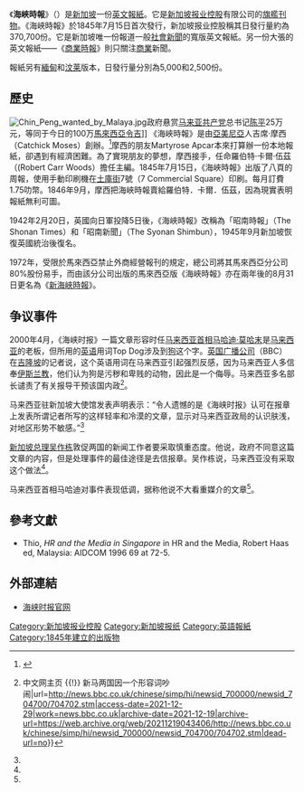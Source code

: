{{Infobox_Newspaper 
|name=海峽時報
|logo= The Straits Times Logo.svg
|image=
|caption= 
|type=[[日報|日報]]
|format=[[寬版|寬版]] 
|foundation = 1845年7月15日
|ceased publication = 
|price= 1.10[[新加坡元|新加坡元]]
|owners= [[新加坡报业控股|新加坡报业控股]]
|publisher= 
|editor = 
|language= [[英語|英文]]
|political= 
|circulation= 370,700<small>（{{asof|2018年8月}}）</small><ref>{{cite web | url=https://sph.com.sg/our-businesses/media/newspapers/the-straits-times-the-sunday-times/ | title=The Straits Times / The Sunday Times | publisher=Singapore Press Holdings | accessdate=2019-07-08| archive-date=2019-05-03 | archive-url=https://web.archive.org/web/20190503085115/https://sph.com.sg/our-businesses/media/newspapers/the-straits-times-the-sunday-times/ | dead-url=no }}</ref><br>5,000（緬甸版）<ref name=myanmar>{{cite web|url=http://www.sph.com.sg/media_releases/2040|title=The Straits Times launches Myanmar edition|publisher=Singapore Press Holdings|date=2014-03-24|accessdate=2016-06-02|deadurl=no|archiveurl=https://web.archive.org/web/20160630052327/http://www.sph.com.sg/media_releases/2040|archivedate=2016-06-30}}</ref><br>2,500（汶莱版）<ref name=brunei>{{cite web|url=http://www.sph.com.sg/media_releases/2266|title=The Straits Times launches Brunei edition|publisher=Singapore Press Holdings|date=2014-03-24|accessdate=2016-06-02|deadurl=no|archiveurl=https://web.archive.org/web/20160630045615/http://www.sph.com.sg/media_releases/2266|archivedate=2016-06-30}}</ref>
|headquarters= {{SIN}}
|ISSN = 
|website= {{url|https://www.straitstimes.com/}}
}}

《'''海峽時報'''》（{{lang-en|The Straits Times}}）是[[新加坡|新加坡]]一份[[英語|英文]][[報紙|報紙]]。它是[[新加坡报业控股|新加坡报业控股]]有限公司的[[旗艦|旗艦]][[刊物|刊物]]。《海峽時報》於1845年7月15日首次發行，新加坡报业控股稱其日發行量約為370,700份。它是新加坡唯一份報道一般[[社會新聞|社會新聞]]的寬版英文報紙。另一份大張的英文報紙——《[[商業時報|商業時報]]》則只關注[[商業|商業]]新聞。

報紙另有[[緬甸|緬甸]]和[[汶莱|汶莱]]版本，日發行量分別為5,000和2,500份。

== 歷史 ==
[[File:Chin_Peng_wanted_by_Malaya.jpg|thumb]]政府悬赏[[马来亚共产党|马来亚共产党]]总书记[[陳平_(1924年)|陈平]]25万元，等同于今日的100万[[馬來西亞令吉|馬來西亞令吉]]]]
《海峽時報》是由[[亞美尼亞|亞美尼亞]]人吉席·摩西（Catchick Moses）創辦。<ref>{{cite web |url=http://www.amassia.com.au/moses.htm |title=The History of Armenians in Singapore and Malaysia |publisher=Amassia.com.au |date= |accessdate=2015-02-28 |deadurl=yes |archiveurl=https://web.archive.org/web/20150226203314/http://amassia.com.au/moses.htm |archivedate=2015-02-26 }}</ref>摩西的朋友Martyrose Apcar本來打算辦一份本地報紙，卻遇到有經濟困難。為了實現朋友的夢想，摩西接手，任命羅伯特·卡爾·伍茲（(Robert Carr Woods）擔任主編。1845年7月15日，《海峽時報》出版了八頁的周報，使用手動印刷機在[[萊佛士坊|土庫街]]7號（7 Commercial Square）印刷。每月訂費1.75叻幣。1846年9月，摩西把海峽時報賣給羅伯特．卡爾．伍茲，因為現實表明報紙無利可圖。

1942年2月20日，英國向日軍投降5日後，《海峽時報》改稱為「昭南時報」（The Shonan Times）和「昭南新聞」（The Syonan Shimbun），1945年9月新加坡恢復英國統治後復名。

1972年，受限於馬來西亞禁止外商經營報刊的規定，總公司將其馬來西亞分公司80%股份易手，而由該分公司出版的馬來西亞版《海峽時報》亦在兩年後的8月31日更名為《[[新海峽時報|新海峽時報]]》。

== 争议事件 ==
2000年4月，《海峡时报》一篇文章形容时任[[马来西亚首相|马来西亚首相]][[马哈迪·莫哈末|马哈迪·莫哈末]]是[[马来西亚|马来西亚]]的老板，但所用的[[英语|英语]]用词Top Dog涉及到[[犬|狗]]这个字。[[英国广播公司|英国广播公司]]（BBC）在[[吉隆坡|吉隆坡]]的记者说，这个英语用词在马来西亚引起强烈反感，因为马来西亚人多信奉[[伊斯兰教|伊斯兰教]]，他们认为狗是污秽和卑贱的动物，因此是一个侮辱。马来西亚多名部长谴责了有关报导干预该国内政<ref name=".[1]">{{Cite web|title=BBC Chinese {{!}} 中文网主页 {{!}} 新马两国因一个形容词吵闹|url=http://news.bbc.co.uk/chinese/simp/hi/newsid_700000/newsid_704700/704702.stm|access-date=2021-12-29|work=news.bbc.co.uk|archive-date=2021-12-19|archive-url=https://web.archive.org/web/20211219043406/http://news.bbc.co.uk/chinese/simp/hi/newsid_700000/newsid_704700/704702.stm|dead-url=no}}</ref>。

马来西亚驻新加坡大使馆发表声明表示：“令人遗憾的是《海峡时报》认可在报章上发表所谓记者所写的这样轻率和冷漠的文章，显示对马来西亚政局的认识肤浅，对地区形势不敏感。”<ref name=".[1]"/>

[[新加坡总理|新加坡总理]][[吴作栋|吴作栋]]敦促两国的新闻工作者要采取慎重态度。他说，政府不同意这篇文章的内容，但是处理事件的最佳途径是去信报章。吴作栋说，马来西亚没有采取这个做法<ref name=".[1]"/>。

马来西亚首相马哈迪对事件表现低调，据称他说不大看重媒介的文章<ref name=".[1]"/>。

== 參考文獻 ==
{{Reflist|30em}}

*Thio, ''HR and the Media in Singapore'' in HR and the Media, Robert Haas ed, Malaysia: AIDCOM 1996 69 at 72-5.

== 外部連結 ==
*[https://www.straitstimes.com/ 海峡时报官网] {{Wayback|url=https://www.straitstimes.com/ |date=20200317135953 }}

[[Category:新加坡报业控股|Category:新加坡报业控股]]
[[Category:新加坡报纸|Category:新加坡报纸]]
[[Category:英語報紙|Category:英語報紙]]
[[Category:1845年建立的出版物|Category:1845年建立的出版物]]